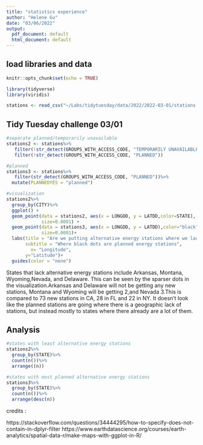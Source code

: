 ```yaml
---
title: "statistics experience"
author: "Helene Gu"
date: "03/06/2022"
output:
  pdf_document: default
  html_document: default
---
```


## load libraries and data
```r
knitr::opts_chunk$set(echo = TRUE)
```
```r
library(tidyverse)
library(viridis)
```
```r
stations <- read_csv("~/Labs/tidytuesday/data/2022/2022-03-01/stations.csv")
```



## Tidy Tuesday challenge 03/01

```r
#separate planned/temporarily unavailable
stations2 <- stations%>%
   filter(!str_detect(GROUPS_WITH_ACCESS_CODE, "TEMPORARILY UNAVAILABLE"))%>%
   filter(!str_detect(GROUPS_WITH_ACCESS_CODE, "PLANNED"))

```
```r
#planned
stations3 <- stations%>%
   filter(str_detect(GROUPS_WITH_ACCESS_CODE, "PLANNED"))%>%
  mutate(PLANNEDYES = "planned")

```

```r
#visualization
stations2%>%
  group_by(CITY)%>%
  ggplot() +
  geom_point(data = stations2, aes(x = LONGDD, y = LATDD,color=STATE),
             size=0.0001) +
  geom_point(data = stations3, aes(x = LONGDD, y = LATDD),color="black",
             size=0.0001)+
  labs(title = "Are we putting alternative energy stations where we lack them?",
       subtitle = "Where black dots are planned energy stations",
         x= "Longitude",
       y="Latitude")+
  guides(color = "none")

```
States that lack alternative energy stations include Arkansas, Montana, Wyoming,Nevada, and Delaware. This can be seen by the sparser dots in the visualization.Arkansas and Delaware will not be getting any new stations, Montana and Wyoming will be getting 2,and Nevada 3.This is compared to 73 new stations in CA, 28 in FL and 22 in NY. It doesn't look like the planned stations are going where there is a geographic lack of stations, but instead 
mostly to states where there already are a lot of them. 

## Analysis
```r
#states with least alternative energy stations
stations2%>%
  group_by(STATE)%>%
  count(n())%>%
  arrange((n))

#states with most planned alternative energy stations
stations3%>%
  group_by(STATE)%>%
  count(n())%>%
  arrange(desc(n))
```
credits : 

https://stackoverflow.com/questions/34444295/how-to-specify-does-not-contain-in-dplyr-filter
https://www.earthdatascience.org/courses/earth-analytics/spatial-data-r/make-maps-with-ggplot-in-R/
